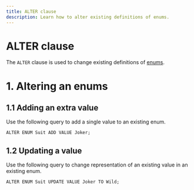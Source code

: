 ```yaml
---
title: ALTER clause
description: Learn how to alter existing definitions of enums.
---
```



# ALTER clause

The `ALTER` clause is used to change existing definitions of [enums](/fundamentals/data-types#enum).

# 1. Altering an enums

## 1.1 Adding an extra value

Use the following query to add a single value to an existing enum.

```cypher
ALTER ENUM Suit ADD VALUE Joker;
```

## 1.2 Updating a value

Use the following query to change representation of an existing value in an existing enum.

```cypher
ALTER ENUM Suit UPDATE VALUE Joker TO Wild;
```
